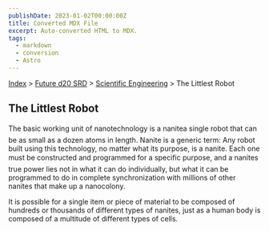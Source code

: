 ```yaml
---
publishDate: 2023-01-02T00:00:00Z
title: Converted MDX File
excerpt: Auto-converted HTML to MDX.
tags:
  - markdown
  - conversion
  - Astro
---
```


[Index](-index) > [Future d20 SRD](future-d20-srd-index) > [Scientific Engineering](future-d20-srd-scientific-engineering-index) > The Littlest Robot

## The Littlest Robot

The basic working unit of nanotechnology is a nanitea single robot that can be as small as a dozen atoms in length. Nanite is a generic term: Any robot built using this technology, no matter what its purpose, is a nanite. Each one must be constructed and programmed for a specific purpose, and a nanites true power lies not in what it can do individually, but what it can be programmed to do in complete synchronization with millions of other nanites that make up a nanocolony.

It is possible for a single item or piece of material to be composed of hundreds or thousands of different types of nanites, just as a human body is composed of a multitude of different types of cells.
